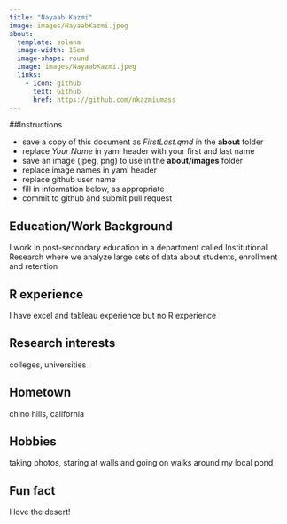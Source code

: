 ```yaml
---
title: "Nayaab Kazmi"
image: images/NayaabKazmi.jpeg
about:
  template: solana
  image-width: 15em
  image-shape: round
  image: images/NayaabKazmi.jpeg
  links:
    - icon: github
      text: Github
      href: https://github.com/nkazmiumass
---
```


##Instructions

  - save a copy of this document as *FirstLast.qmd* in the **about** folder
  - replace *Your Name* in yaml header with your first and last name
  - save an image (jpeg, png) to use in the **about/images** folder
  - replace image names in yaml header
  - replace github user name
  - fill in information below, as appropriate
  - commit to github and submit pull request

## Education/Work Background
I work in post-secondary education in a department called Institutional Research where we analyze large sets of data about students, enrollment and retention

## R experience
I have excel and tableau experience but no R experience

## Research interests
colleges, universities 

## Hometown
chino hills, california

## Hobbies
taking photos, staring at walls and going on walks around my local pond

## Fun fact
I love the desert!
